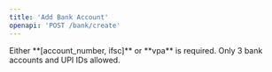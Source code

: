 ```yaml
---
title: 'Add Bank Account'
openapi: 'POST /bank/create'
---
```


<Note>
Either **[account_number, ifsc]** or **vpa** is required.
</Note>

<Note>
Only 3 bank accounts and UPI IDs allowed.
</Note>